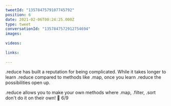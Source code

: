 ```yaml
---
tweetId: "1357847579107745792"
position: 6
date: 2021-02-06T00:24:25.000Z
type: tweet
conversationId: "1357847572912754694"
images:
  
videos:
  
links:
  
---
```

.reduce has built a reputation for being complicated. While it takes longer to learn .reduce compared to methods like .map, once you learn .reduce the possibilities open up.

.reduce allows you to make your own methods where .map, .filter, .sort don't do it on their own! 💪 6/9
